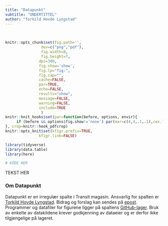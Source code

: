 ```yaml
---
title: "Datapunkt"
subtitle: "UNDERTITTEL"
author: "Torkild Hovde Lyngstad"
---
```

<br>

```r
knitr::opts_chunk$set(fig.path='',
                dev=c("png","pdf"),
                fig.width=8,
                fig.height=7,
               dpi=300,
               fig.show='show',
               fig.lp="fig:",
               fig.cap="",
               cache=FALSE,
               par=TRUE,
               echo=FALSE,
               results="show",
               message=FALSE,
               warning=FALSE,
               include=TRUE
                )
knitr::knit_hooks$set(par=function(before, options, envir){
     if (before && options$fig.show!='none') par(mar=c(4,4,.1,.1),cex.lab=.95,cex.axis=.9,mgp=c(2,.7,0),tcl=-.3)
}, crop=knitr::hook_pdfcrop)
knitr::opts_knit$set(kfigr.prefix=TRUE,
               kfigr.link=FALSE)

library(tidyverse)
library(data.table)
library(here)
```

```r
# KODE HER

```

TEKST HER

### Om Datapunkt

Datapunkt er en irregulær spalte i Transit magasin. Ansvarlig for spalten er [Torkild Hovde Lyngstad](http://torkildl.github.io). Bidrag og forslag kan sendes på [epost](t.h.lyngstad@sosgeo.uio.no). Programmer og datafiler for figurene ligger på spaltens [GitHub-lager](http://github.com/torkildl/transit). Bruk av enkelte av datakildene krever godkjenning av dataeier og er derfor ikke tilgjengelige på lageret.



